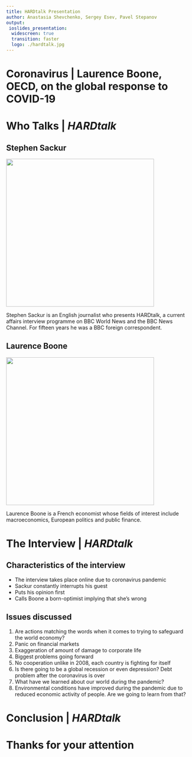 ```yaml
---
title: HARDtalk Presentation
author: Anastasia Shevchenko, Sergey Esev, Pavel Stepanov
output:
 ioslides_presentation:
  widescreen: true
  transition: faster
  logo: ./hardtalk.jpg
---
```


# Coronavirus | Laurence Boone, OECD, on the global response to COVID-19

# Who Talks | *HARDtalk*

## Stephen Sackur { .flexbox .vcenter }

<div class="columns-2">
![](./sackur.jpg){width=400px}

Stephen Sackur is an English journalist who presents HARDtalk, a current
affairs interview programme on BBC World News and the BBC News Channel. For
fifteen years he was a BBC foreign correspondent.
</div>

## Laurence Boone { .flexbox .vcenter }

<div class="columns-2">
![](./boone.jpg){width=400px}

Laurence Boone is a French economist whose fields of interest include
macroeconomics, European politics and public finance.
</div>

# The Interview | *HARDtalk*

## Characteristics of the interview { .flexbox .vcenter }

- The interview takes place online due to coronavirus pandemic
- Sackur constantly interrupts his guest
- Puts his opinion first
- Calls Boone a born-optimist implying that she's wrong

## Issues discussed { .flexbox .vcenter }

1. Are actions matching the words when it comes to trying to safeguard the
   world economy?
2. Panic on financial markets
3. Exaggeration of amount of damage to corporate life
4. Biggest problems going forward
5. No cooperation unlike in 2008, each country is fighting for itself
6. Is there going to be a global recession or even depression? Debt problem
   after the coronavirus is over
7. What have we learned about our world during the pandemic?
8. Environmental conditions have improved during the pandemic due to reduced
   economic activity of people. Are we going to learn from that?

# Conclusion | *HARDtalk*

# Thanks for your attention
